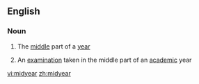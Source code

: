 ==English==

===Noun===
{{en-noun|~}}

# {{context|uncountable|lang=en}} The [[middle]] part of a [[year]]
# {{context|countable|lang=en}} An [[examination]] taken in the middle part of an [[academic]] year

[[vi:midyear]]
[[zh:midyear]]